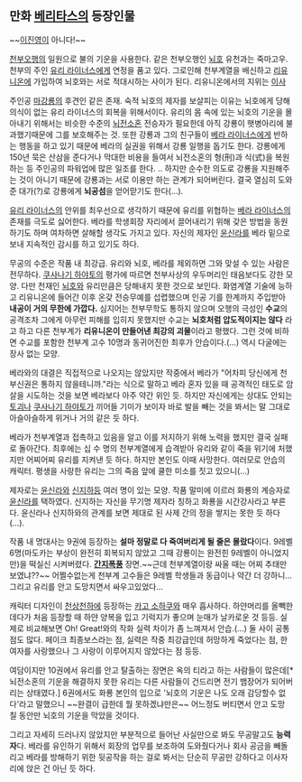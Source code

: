 == 만화 [[베리타스]]의 등장인물 ==

~~[[이진영]]이 아니다!~~

[[천부오행]]의 일원으로 불의 기운을 사용한다. 같은 천부오행인 [[뇌호]] 유천과는 죽마고우. 천부의 주인 [[유리 라이너스]]에게 연정을 품고 있다. 그로인해 천부계열을 배신하고 [[리유니온]]에 가입하여 뇌호와는 서로 적대시하는 사이가 된다. 리유니온에서의 지위는 [[이사]]

주인공 [[마강룡]]의 후견인 같은 존재. 숙적 뇌호의 제자를 보살피는 이유는 뇌호에게 당해 의식이 없는 유리 라이너스의 회복을 위해서이다. 유리의 몸 속에 있는 뇌호의 기운을 몰아내기 위해서는 비슷한 수준의 [[뇌전소혼]] 전승자가 필요한데 아직 강룡이 햇병아리에 불과했기때문에 그를 보호해주는 것. 또한 강룡과 그의 친구들이 [[베라 라이너스]]에게 반하는 행동을 하고 있기 때문에 베라의 실권을 위해서 강룡 일행을 돕기도 한다. 강룡에게 150년 묵은 산삼을 준다거나 막대한 비용을 들여서 뇌전소혼의 형(刑)과 식(式)을 복원하는 등 주인공의 파워업에 많은 일조를 한다.
‥
하지만 순수한 의도로 강룡을 지원해주는 것이 아니기 때문에 강룡과는 서로 이용만 하는 관계가 되어버린다. 결국 열심히 도와준 대가(?)로 강룡에게 '''뇌공섬'''을 얻어맏기도 한다(…).

[[유리 라이너스]]의 안위를 최우선으로 생각하기 때문에 유리를 위협하는 [[베라 라이너스]]의 존재를 극도로 싫어한다. 베라를 학생회장 자리에서 끌어내리기 위해 갖은 방법을 동원하기도 하며 여차하면 살해할 생각도 가지고 있다. 자신의 제자인 [[윤신라]]를 베라 밑으로 보내 지속적인 감시를 하고 있기도 하다.

무공의 수준은 작품 내 최강급. 유리와 뇌호, 베라를 제외하면 그와 맞설 수 있는 사람은 전무하다. [[쿠사나기 하야토]]의 평가에 따르면 천부사상의 우두머리인 태음보다도 강한 모양. 다만 천재인 [[뇌호]]와 유리만큼은 당해내지 못한 것으로 보인다. 화염계열 기술에 능하고 리유니온에 들어간 이후 온갖 전승무예를 섭렵했으며 인공 기를 한계까지 주입받아 '''내공이 거의 무한에 가깝다.''' 심지어는 천부무학도 통하지 않으며 오행의 극성인 '''수교'''의 공격조차 그에게 아무런 피해를 입히지 못했지만 수교는 '''뇌호처럼 압도적이지는 않다''' 라고 하고 다른 천부계가 '''리유니온이 만들어낸 최강의 괴물'''이라고 평했다. 그런 것에 비하면 수교를 포함한 천부계 고수 10명과 동귀어진한 최후가 안습이다.(…) 역시 다굴에는 장사 없는 모양.

베라와의 대결은 직접적으로 나오지는 않았지만 작중에서 베라가 "어차피 당신에게 천부신권은 통하지 않을테니까."라는 식으로 말하고 베라 혼자 있을 때 공격적인 태도로 암살을 시도하는 것을 보면 베라보다 아주 약간 위인 듯. 하지만 자신에게는 상대도 안되는 [[토괴]]나 [[쿠사나기 하야토]]가 끼어들 기미가 보이자 바로 발을 빼는 것을 봐서는 말 그대로 아슬아슬하게 위거나 거의 같은 듯 하다.

베라가 천부계열과 접촉하고 있음을 알고 이를 저지하기 위해 노력을 했지만 결국 실패로 돌아간다. 최후에는 십 수 명의 천부계열에게 습격받아 유리와 같이 죽을 위기에 처했지만 어찌어찌 유리를 지켜낸 듯 하다. 하지만 본인도 이때 사망한다. 여러모로 안습의 캐릭터. 평생을 사랑한 유리는 그의 죽음 앞에 쿨한 미소를 짓고 있으니(…)

제자로는 [[윤신라]]와 [[신지하]]등 여러 명이 있는 모양. 작품 말미에 이르러 화룡의 계승자로 [[윤신라]]를 택하였다. 신지하는 자신을 무기명 제자라 칭하고 화룡을 시간강사라고 부른다. 윤신라나 신지하와의 관계를 보면 제대로 된 사제 간의 정을 쌓지는 못한 듯 하다(…).

작품 내 명대사는 9권에 등장하는 '''설마 정말로 다 죽여버리게 될 줄은 몰랐다'''이다. 9레벨 6명(마도카는 부상이 완전히 회복되지 않았고 그때 강룡이는 완전힌 9레벨이 아니었지만)을 떡실신 시켜버렸다. '''[[간지폭풍]]''' 장면.~~근데 천부계열이랑 싸울 때는 어찌 추태만 보였냐??~~ 어쩔수없는게 천부계 고수들은 9레벨 학생들과 동급이나 약간 더 강하니... 
그리고 유리를 안고 도망치면서 싸우고있었다...

캐릭터 디자인이 [[천상천하]]에 등장하는 [[카고 소하쿠]]와 매우 흡사하다. 하얀머리를 올빽한데다가 처음 등장할 때 하얀 양복을 입고 기럭지가 좋으며 눈매가 날카로운 것 등등. 실제로 비교해보면 Oh! Great!와의 작화 실력 차이가 좀 느껴져서 안습.(…) 둘 사이 공통점도 많다. 페이크 최종보스라는 점, 실력은 작중 최강급인데 허망하게 죽었다는 점, 한 여자를 사랑했으나 그 사랑이 이루어지지 않았다는 점 등등.

여담이지만 10권에서 유리를 안고 탈출하는 장면은 옥의 티라고 하는 사람들이 많은데[* 뇌전소혼의 기운을 해결하지 못한 유리는 다른 사람들이 건드리면 전기 뱀장어가 되어버리는 상태였다.] 6권에서도 화룡 본인의 입으로 '뇌호의 기운은 나도 오래 감당할수 없다'라고 말했으니 ~~완결이 급한데 뭘 못하겠냐만은~~ 어느정도 버티면서 안고 도망 칠 동안만 뇌호의 기운을 막았을 것이다.

그리고 자세히 드러나지 않았지만 부분적으로 들어난 사실만으로 봐도 무공말고도 '''능력자'''다. 베라를 유인하기 위해서 회장의 업무를 보조하여 도와줬다거나 회사 공금을 빼돌리고 베라를 방해하기 위한 뒷공작을 하는 걸로 봐서는 단순히 무공만 강하다고 이사자리에 앉은 건 아닌 듯 하다.
